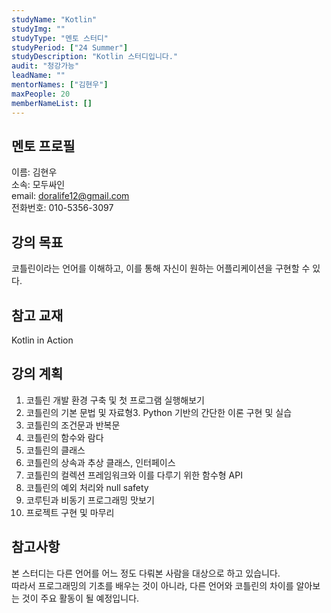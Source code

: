 ```yaml
---
studyName: "Kotlin"
studyImg: ""
studyType: "멘토 스터디"
studyPeriod: ["24 Summer"]
studyDescription: "Kotlin 스터디입니다."
audit: "청강가능"
leadName: ""
mentorNames: ["김현우"]
maxPeople: 20
memberNameList: []
---
```



## 멘토 프로필
이름: 김현우  
소속: 모두싸인  
email: doralife12@gmail.com  
전화번호: 010-5356-3097

## 강의 목표
코틀린이라는 언어를 이해하고, 이를 통해 자신이 원하는 어플리케이션을 구현할 수 있다.

## 참고 교재
Kotlin in Action
## 강의 계획
1. 코틀린 개발 환경 구축 및 첫 프로그램 실행해보기
2. 코틀린의 기본 문법 및 자료형3. Python 기반의 간단한 이론 구현 및 실습
3. 코틀린의 조건문과 반복문
4. 코틀린의 함수와 람다
5. 코틀린의 클래스
6. 코틀린의 상속과 추상 클래스, 인터페이스
7. 코틀린의 컬렉션 프레임워크와 이를 다루기 위한 함수형 API
8. 코틀린의 예외 처리와 null safety
9. 코루틴과 비동기 프로그래밍 맛보기
10. 프로젝트 구현 및 마무리

## 참고사항
 본 스터디는 다른 언어를 어느 정도 다뤄본 사람을 대상으로 하고 있습니다.  
 따라서 프로그래밍의 기초를 배우는 것이 아니라, 다른 언어와 코틀린의 차이를 알아보는 것이 주요 활동이 될 예정입니다.

